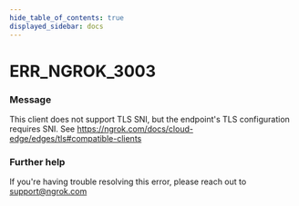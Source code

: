 ```yaml
---
hide_table_of_contents: true
displayed_sidebar: docs
---
```



# ERR_NGROK_3003

### Message

This client does not support TLS SNI, but the endpoint's TLS configuration requires SNI. See https://ngrok.com/docs/cloud-edge/edges/tls#compatible-clients

<ErrorDetails error="err_ngrok_3003" />

### Further help

If you're having trouble resolving this error, please reach out to [support@ngrok.com](mailto:support@ngrok.com?subject=Help%20with%20ERR_NGROK_3003)
